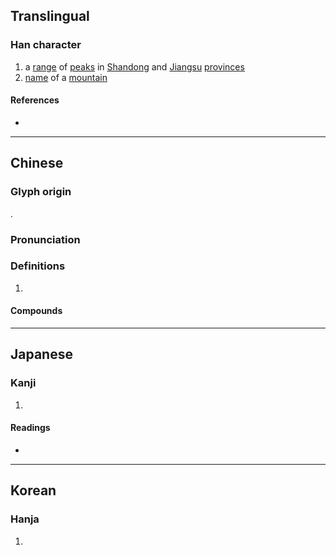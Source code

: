{{also|峄}}
{{character info/new}}
==Translingual==
{{Han simplified forms|嶧|𡵸|峄|ex=true}}

===Han character===
{{Han char|rn=46|rad=山|as=13|sn=16|four=26741|canj=UWLJ|ids=⿰山睪}}

# a [[range]] of [[peak]]s in [[Shandong]] and [[Jiangsu]] [[province]]s
# [[name]] of a [[mountain]]

====References====
* {{Han ref|kx=0320.150|dkj=08502|dj=0620.200|hdz=10800.160|uh=5DA7|ud=23975|bh=E961|bd=59745}}

----

==Chinese==
{{zh-forms|s=峄}}

===Glyph origin===
{{Han etym}}
{{Han compound|山|睪|c1=s|c2=p|t1=mountain|ls=psc}}.

===Pronunciation===
{{zh-pron
|m=yì
|c=jik6
|mc=y
|oc=y
|cat=
}}

===Definitions===
{{zh-hanzi}}

# {{rfdef|zh}}

====Compounds====
{{zh-der|嶧山|嶧山刻石}}

----

==Japanese==

===Kanji===
{{ja-kanji|grade=|rs=山13}}

# {{defn|lang=ja|sort=山13}}

====Readings====
* {{ja-readings|on=[[えき]] (eki), [[やく]] (yaku), [[せき]] (seki), [[しゃく]] (shaku)|kun=[[つらなる]] (tsuranaru)}}

----

==Korean==

===Hanja===
{{ko-hanja|hangeul=역|rv=yeok|mr=yŏk}}

# {{defn|lang=ko|sort=山13}}